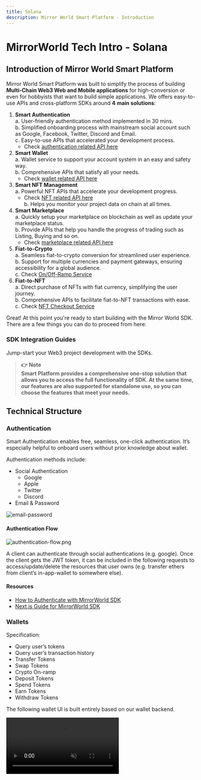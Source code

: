 ```yaml
---
title: Solana
description: Mirror World Smart Platform - Introduction
---
```


# MirrorWorld Tech Intro - Solana

## Introduction of Mirror World Smart Platform

Mirror World Smart Platform was built to simplify the process of building **Multi-Chain Web3 Web and Mobile applications** for high-conversion or even for hobbyists that want to build simple applications. We offers easy-to-use APIs and cross-platform SDKs around **4 main solutions**:

1. **Smart Authentication**  
    a. User-friendly authentication method implemented in 30 mins.  
    b. Simplified onboarding process with mainstream social account such as Google, Facebook, Twitter, Discord and Email.  
    c. Easy-to-use APIs that accelerated your development process.  
    - Check [authentication related API here](https://developer.mirrorworld.fun/#a5a69960-6b37-43ed-8a3d-ecb8fd997d58)  
2. **Smart Wallet**  
    a. Wallet service to support your account system in an easy and safety way.  
    b. Comprehensive APIs that satisfy all your needs.  
    - Check [wallet related API here](https://developer.mirrorworld.fun/#f2756ea8-c118-4689-9a73-daf668282b78)  
3. **Smart NFT Management**  
    a. Powerful NFT APIs that accelerate your development progress.  
    - Check [NFT related API here](https://developer.mirrorworld.fun/#2af80b46-7768-47b7-8163-65bed33f1987)  
    b. Helps you monitor your project data on chain at all times.  
4. **Smart Marketplace**  
    a. Quickly setup your marketplace on blockchain as well as update your marketplace status.  
    b. Provide APIs that help you handle the progress of trading such as Listing, Buying and so on.  
    - Check [marketplace related API here](https://developer.mirrorworld.fun/#9a553194-6d63-4c4c-a75d-59dfc6126197)  
5. **Fiat-to-Crypto**  
    a. Seamless fiat-to-crypto conversion for streamlined user experience.  
    b. Support for multiple currencies and payment gateways, ensuring accessibility for a global audience.  
    c. Check [On/Off-Ramp Service](https://mirrorworldfun.notion.site/On-Off-Ramp-Service-dabb7bebbc674a10ade6cdeef0c4416e) 
6. **Fiat-to-NFT**  
    a. Direct purchase of NFTs with fiat currency, simplifying the user journey.  
    b. Comprehensive APIs to facilitate fiat-to-NFT transactions with ease.  
    c. Check [NFT Checkout Service ](https://mirrorworldfun.notion.site/NFT-Checkout-Service-39a60f7366564f578998baf9d5de7397)  

<CodeSnippet id="introduction/first-call.mdx" />

Great! At this point you're ready to start building with the Mirror World SDK. There are a few things you can do to proceed from here:

### SDK Integration Guides
Jump-start your Web3 project development with the SDKs.
<IntegrationCardsMinimal />

> **👉 **Note**<br />
Smart Platform provides a comprehensive one-stop solution that allows you to access the full functionality of SDK. At the same time, our features are also supported for standalone use, so you can choose the features that meet your needs.**

## Technical Structure

### Authentication

Smart Authentication enables free, seamless, one-click authentication. It’s especially helpful to onboard users without prior knowledge about wallet.

Authentication methods include:

- Social Authentication
    - Google
    - Apple
    - Twitter
    - Discord
- Email & Password

![email-password](/docs/images/techintro/email-password.png)

#### Authentication Flow

![authentication-flow.png](/docs/images/techintro/authentication-flow.png)

A client can authenticate through social authentications (e.g. google). Once the client gets the JWT token, it can be included in the following requests to access/update/delete the resources that user owns (e.g. transfer ethers from client’s in-app-wallet to somewhere else).

#### Resources

- [How to Authenticate with MirrorWorld SDK](https://mirrorworld.fun/docs/guides/authentication-with-mirror-world-sdk)
- [Next.js Guide for MirrorWorld SDK](https://mirrorworld.fun/docs/guides/next-js-guide-mirrorworld-sdk)

### Wallets

Specification:

- Query user’s tokens
- Query user’s transaction history
- Transfer Tokens
- Swap Tokens
- Crypto On-ramp
- Deposit Tokens
- Spend Tokens
- Earn Tokens
- Withdraw Tokens

The following wallet UI is built entirely based on our wallet backend.

<video src="/docs/images/techintro/wallet-demo2-1.mp4" autoPlay={true} muted={true} preload="auto" loop={true} />

#### Key Generation

Once a new user is authenticated through our SDK, we automatically create a wallet for that user. The private key is encrypted and securely stored in our cloud infrastructure.

![key-generation](/docs/images/techintro/key-generation.png)

#### How to Keep Your Key Secure

- The user's private key never leaves our cloud infrastructure.

The key generation, encryption, decryption, and storage are all happening in the cloud. The overall process is never exposed to the external.

- The user's key is encrypted by the third-part KMS(Key Management System).

We don't store the plain-text private key. Instead, only the encrypted key is stored in our backend. The encryption is done by a trustable third-party KMS provider with strict access control policies to protect the data encryption data. Moreover, the encryption key never leaves the KMS.

#### Resources

- [Solana Wallet Javascript API reference](https://mirrorworld.fun/docs/api-reference/js#solanawallet--api-reference)

### On-Ramp

We provide crypto on-ramp service on Solana. The service provide a way to allow user purchase crypto token using their credit card.

Our on-ramp service is designed to be a stand-alone service. It means that the developer can use it without using our wallet or marketplace product. The only thing the developer needs to do is put the project’s api-key in the request header.

#### Crypto On-ramp

For now, we are using Moonpay as our on-ramp provider. It handles the KYC and payment for us.

### Marketplace

Specification:

- Asset minting
    - Create NFT Collection
    - Mint NFTs into collection
- Marketplace
    - Create Seaport Marketplace instance
    - List NFTs
    - Buy NFTs
    - Cancel listing
    - Update Listing
- Query NFTs
    - By Owner
    - By Creators
    - By Update Authorities
- Query NFT Transaction History

#### Create your Marketplace Instance

Behind the scenes, Mirror World uses the widely supported Metaplex to orchestrate asset minting.

Metaplex provides a tool for safely and efficiently asset minting. Thanks to Solana’s account based design, the developer doesn’t need deploy a new contract to mint NFT. Instead, developer can leverage our contract template, and directly interact with MirrorWorld’s Solana asset minting contract by calling our API/SDK.

![consideration](/docs/images/techintro/consideration.png)

#### Resources

**NFT collection & NFTs**

- [Creating a Solana NFT Collection and mint NFT with the Mirror World Smart SDK](https://mirrorworld.fun/docs/guides/how-to-create-solana-nft-collection)

**Marketplace**

- [Creating an NFT Marketplace on Solana with the Mirror World Smart SDK](https://mirrorworld.fun/docs/guides/how-to-create-nft-marketplace)
- [Deploying Your NFT Marketplace Storefront](https://mirrorworld.fun/docs/guides/how-to-deploy-your-nft-marketplace-storefront)

## Developer Onboarding

### Developer Guide

<aside>
👉 Our team will help you setup your project and testing environment on our dashboard. You can easily found the all keys on dashboard to manage your project.

</aside>

#### Developer Dashboard
[Preview Link](https://app.mirrorworld.fun/auth/login)

1. **Interacting with the Mirror World Smart Platform**

    There are two ways to interact with the Mirror World API cluster:

    - **Official Client SDKs** - Beginner-friendly, recommended, cross-platform.
        - [JavaScript](https://mirrorworld.fun/docs/integration/js)
        - [Android](https://mirrorworld.fun/docs/integration/android)
        - [Unity](https://mirrorworld.fun/docs/integration/unity)
        - [iOS](https://mirrorworld.fun/docs/integration/ios)
        - [Rust](https://mirrorworld.fun/docs/integration/rust)
    - **HTTP API** - Advanced, For complex operations.
        - If you're more comfortable with using HTTP API via the `[fetch](https://developer.mozilla.org/en-US/docs/Web/API/fetch)`  API or with an HTTP API client like [Postman](https://www.postman.com/), you can also use the Mirror World Smart Platform's HTTP API Interface. This is most suitable for performing scripting tasks like batch minting NFTs, or if you are consuming the API on the back end.

        **Check HTTP APIs here:** [https://developer.mirrorworld.fun/](https://developer.mirrorworld.fun/)

#### SDK Integration Guide

<aside>
🚧 Mirror World is now supporting Smart Platform **SDK V1.0** and Smart Platform **SDK V2.0**. If you’re new user, we recommend you to use SDK V2.0. If you are using our SDK V1.0, don't worry, we will keep providing support for SDK V1.0.

</aside>

- [JavaScript](https://mirrorworld.fun/docs/integration/js)  
Currently upgraded to V2. Check configuration here: [https://mirrorworld.fun/docs/api-reference/android/configuration](https://mirrorworld.fun/docs/api-reference/js/Configuration)
- [Android](https://mirrorworld.fun/docs/integration/android)  
Currently upgraded to V2. Check configuration here: [https://mirrorworld.fun/docs/api-reference/android/configuration](https://mirrorworld.fun/docs/api-reference/android/configuration)
- [Unity](https://mirrorworld.fun/docs/integration/unity)  
Currently upgraded to V2. Check configuration here: [https://mirrorworld.fun/docs/api-reference/android/configuration](https://mirrorworld.fun/docs/api-reference/unity/configuration)
- [iOS](https://mirrorworld.fun/docs/integration/ios)  
Will be upgraded to V2 soon.
- [Rust](https://mirrorworld.fun/docs/integration/rust)  
Will be upgraded to V2 soon.

#### Developer Authentication

Developers can authenticate themselves on the Mirror World API by using their developer **Secret Access Key.** This is a sensitive credential that can bypass action approval for assets in the developers' wallet. This is useful for debugging and performing batch requests with your wallet address or interacting with the API on a back end service.You can get the Secret Access Key on the **Account Settings menu** on the developer dashboard.

The usage for the Secret Access Key is similar to that for the user's auth token as shown below. This request queries the developer's user information. The return type can be found in **[Http API Reference.](https://developer.mirrorworld.fun/#3df5eef0-b278-419a-a8ef-c7286c2e6419)**

<aside>
👉 Whereas this is useful for debugging and testing, it is advised not to paste this credential in a location that is compromised.

</aside>

#### Troubleshooting Errors

All errors returned from the Mirror World API cluster are documented here on the [API Error Reference Page](https://mirrorworld.fun/docs/further-reading/api-error-reference).
